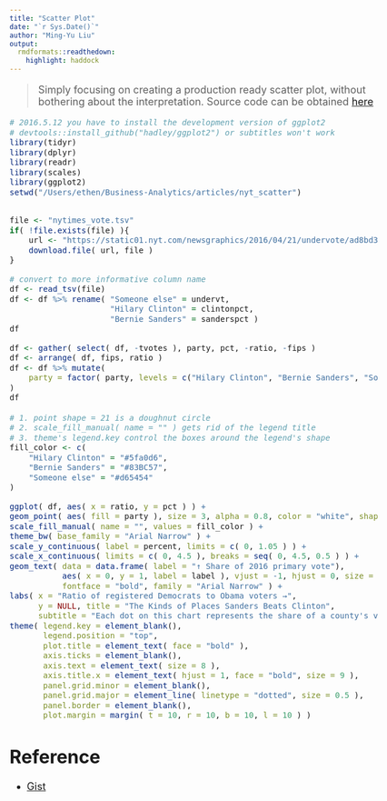 ```yaml
---
title: "Scatter Plot"
date: "`r Sys.Date()`"
author: "Ming-Yu Liu"
output:
  rmdformats::readthedown:
    highlight: haddock
---
```


<style type="text/css">
p{ /* Normal  */
   font-size: 18px;
}
body{ /* Normal  */
   font-size: 18px;
}
td {  /* Table  */
   font-size: 14px;
}
h1 { /* Header 1 */
 font-size: 32px;
}
h2 { /* Header 2 */
 font-size: 26px;
}
h3 { /* Header 3 */
 font-size: 22px;
}
code.r{ /* Code block */
  font-size: 14px;
}
pre { /* Code block */
  font-size: 14px
}
</style>

> Simply focusing on creating a production ready scatter plot, without bothering about the interpretation. Source code can be obtained [here](https://github.com/ethen8181/Business-Analytics/blob/master/articles/nyt_scatter/nyt_scatter.R)

```r

# 2016.5.12 you have to install the development version of ggplot2
# devtools::install_github("hadley/ggplot2") or subtitles won't work
library(tidyr)
library(dplyr)
library(readr)
library(scales)
library(ggplot2) 
setwd("/Users/ethen/Business-Analytics/articles/nyt_scatter")


file <- "nytimes_vote.tsv"
if( !file.exists(file) ){
	url <- "https://static01.nyt.com/newsgraphics/2016/04/21/undervote/ad8bd3e44231c1091e75621b9f27fe31d116999f/data.tsv"
	download.file( url, file )
}

# convert to more informative column name
df <- read_tsv(file)
df <- df %>% rename( "Someone else" = undervt, 
					 "Hilary Clinton" = clintonpct, 
					 "Bernie Sanders" = sanderspct )
df

df <- gather( select( df, -tvotes ), party, pct, -ratio, -fips )
df <- arrange( df, fips, ratio )
df <- df %>% mutate( 
	party = factor( party, levels = c("Hilary Clinton", "Bernie Sanders", "Someone else" ) )
)
df

```

```r

# 1. point shape = 21 is a doughnut circle
# 2. scale_fill_manual( name = "" ) gets rid of the legend title
# 3. theme's legend.key control the boxes around the legend's shape
fill_color <- c( 
	"Hilary Clinton" = "#5fa0d6",
	"Bernie Sanders" = "#83BC57",
	"Someone else" = "#d65454" 
)

ggplot( df, aes( x = ratio, y = pct ) ) + 
geom_point( aes( fill = party ), size = 3, alpha = 0.8, color = "white", shape = 21 ) + 
scale_fill_manual( name = "", values = fill_color ) +
theme_bw( base_family = "Arial Narrow" ) + 
scale_y_continuous( label = percent, limits = c( 0, 1.05 ) ) +
scale_x_continuous( limits = c( 0, 4.5 ), breaks = seq( 0, 4.5, 0.5 ) ) +
geom_text( data = data.frame( label = "↑ Share of 2016 primary vote"),
		   aes( x = 0, y = 1, label = label ), vjust = -1, hjust = 0, size = 3,
		   fontface = "bold", family = "Arial Narrow" ) + 
labs( x = "Ratio of registered Democrats to Obama voters →", 
	  y = NULL, title = "The Kinds of Places Sanders Beats Clinton",
	  subtitle = "Each dot on this chart represents the share of a county's vote for a candidate in the 2016 Democratic primary" ) +
theme( legend.key = element_blank(), 
	   legend.position = "top",
	   plot.title = element_text( face = "bold" ),
	   axis.ticks = element_blank(),
	   axis.text = element_text( size = 8 ),
	   axis.title.x = element_text( hjust = 1, face = "bold", size = 9 ),
	   panel.grid.minor = element_blank(),
	   panel.grid.major = element_line( linetype = "dotted", size = 0.5 ),
	   panel.border = element_blank(),
	   plot.margin = margin( t = 10, r = 10, b = 10, l = 10 ) )

```

# Reference

- [Gist](https://gist.github.com/hrbrmstr/4632dc9cefc7566b412ec9945a6c4922)